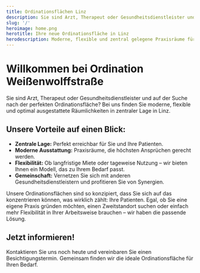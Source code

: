 ```yaml
---
title: Ordinationsflächen Linz
description: Sie sind Arzt, Therapeut oder Gesundheitsdienstleister und auf der Suche nach der perfekten Ordinationsfläche? Bei uns finden Sie moderne, flexible und optimal ausgestattete Räumlichkeiten in zentraler Lage in Linz.
slug: '/'
heroimage: home.png
herotitle: Ihre neue Ordinationsfläche in Linz
herodescription: Moderne, flexible und zentral gelegene Praxisräume für Ärzte, Therapeuten und Gesundheitsdienstleister.
---
```


# Willkommen bei Ordination Weißenwolffstraße

Sie sind Arzt, Therapeut oder Gesundheitsdienstleister und auf der Suche nach der perfekten Ordinationsfläche? Bei uns finden Sie moderne, flexible und optimal ausgestattete Räumlichkeiten in zentraler Lage in Linz.

## Unsere Vorteile auf einen Blick:

- **Zentrale Lage:** Perfekt erreichbar für Sie und Ihre Patienten.
- **Moderne Ausstattung:** Praxisräume, die höchsten Ansprüchen gerecht werden.
- **Flexibilität:** Ob langfristige Miete oder tageweise Nutzung – wir bieten Ihnen ein Modell, das zu Ihrem Bedarf passt.
- **Gemeinschaft:** Vernetzen Sie sich mit anderen Gesundheitsdienstleistern und profitieren Sie von Synergien.

Unsere Ordinationsflächen sind so konzipiert, dass Sie sich auf das konzentrieren können, was wirklich zählt: Ihre Patienten. Egal, ob Sie eine eigene Praxis gründen möchten, einen Zweitstandort suchen oder einfach mehr Flexibilität in Ihrer Arbeitsweise brauchen – wir haben die passende Lösung.

## Jetzt informieren!

Kontaktieren Sie uns noch heute und vereinbaren Sie einen Besichtigungstermin. Gemeinsam finden wir die ideale Ordinationsfläche für Ihren Bedarf.
